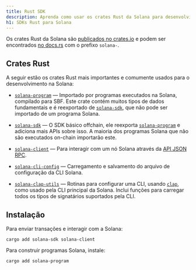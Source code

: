 ```yaml
---
title: Rust SDK
description: Aprenda como usar os crates Rust da Solana para desenvolvimento.
h1: SDKs Rust para Solana
---
```


Os crates Rust da Solana são
[publicados no crates.io](https://crates.io/search?q=solana-) e podem ser
encontrados [no docs.rs](https://docs.rs/releases/search?query=solana-) com o
prefixo `solana-`.

## Crates Rust

A seguir estão os crates Rust mais importantes e comumente usados para o
desenvolvimento na Solana:

- [`solana-program`] &mdash; Importado por programas executados na Solana,
  compilado para SBF. Este crate contém muitos tipos de dados fundamentais e é
  reexportado de [`solana-sdk`], que não pode ser importado de um programa
  Solana.

- [`solana-sdk`] &mdash; O SDK básico offchain, ele reexporta [`solana-program`]
  e adiciona mais APIs sobre isso. A maioria dos programas Solana que não são
  executados on-chain importarão este.

- [`solana-client`] &mdash; Para interagir com um nó Solana através da
  [API JSON RPC](/docs/rpc).

- [`solana-cli-config`] &mdash; Carregamento e salvamento do arquivo de
  configuração da CLI Solana.

- [`solana-clap-utils`] &mdash; Rotinas para configurar uma CLI, usando
  [`clap`], como usado pela CLI principal da Solana. Inclui funções para
  carregar todos os tipos de signatários suportados pela CLI.

[`solana-program`]: https://docs.rs/solana-program
[`solana-sdk`]: https://docs.rs/solana-sdk
[`solana-client`]: https://docs.rs/solana-client
[`solana-cli-config`]: https://docs.rs/solana-cli-config
[`solana-clap-utils`]: https://docs.rs/solana-clap-utils
[`clap`]: https://docs.rs/clap

## Instalação

Para enviar transações e interagir com a Solana:

```shell title="Terminal"
cargo add solana-sdk solana-client
```

Para construir programas Solana, instale:

```shell title="Terminal"
cargo add solana-program
```